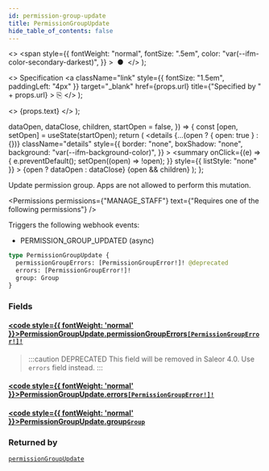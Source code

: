 ```yaml
---
id: permission-group-update
title: PermissionGroupUpdate
hide_table_of_contents: false
---
```


  <>
    <span
      style={{
        fontWeight: "normal",
        fontSize: ".5em",
        color: "var(--ifm-color-secondary-darkest)",
      }}
    >
      &nbsp;●&nbsp;
    </span>
  </>
);

  <>
    Specification
    <a
      className="link"
      style={{ fontSize: "1.5em", paddingLeft: "4px" }}
      target="\_blank"
      href={props.url}
      title={"Specified by " + props.url}
    >
      ⎘
    </a>
  </>
);

  <>
    <span className={props.class}>{props.text}</span>
  </>
);


  dataOpen,
  dataClose,
  children,
  startOpen = false,
}) => {
  const [open, setOpen] = useState(startOpen);
  return (
    <details
      {...(open ? { open: true } : {})}
      className="details"
      style={{
        border: "none",
        boxShadow: "none",
        background: "var(--ifm-background-color)",
      }}
    >
      <summary
        onClick={(e) => {
          e.preventDefault();
          setOpen((open) => !open);
        }}
        style={{ listStyle: "none" }}
      >
        {open ? dataOpen : dataClose}
      </summary>
      {open && children}
    </details>
  );
};

Update permission group. Apps are not allowed to perform this mutation.

<Permissions
  permissions={"MANAGE_STAFF"}
  text={"Requires one of the following permissions"}
/>

Triggers the following webhook events:

- PERMISSION_GROUP_UPDATED (async)

```graphql
type PermissionGroupUpdate {
  permissionGroupErrors: [PermissionGroupError!]! @deprecated
  errors: [PermissionGroupError!]!
  group: Group
}
```

### Fields

#### [<code style={{ fontWeight: 'normal' }}>PermissionGroupUpdate.<b>permissionGroupErrors</b></code>](#)<Bullet />[`[PermissionGroupError!]!`](../../../api-reference/users/objects/permission-group-error) <Badge class="badge badge--deprecated badge--secondary" text="deprecated"/> <Badge class="badge badge--secondary" text="non-null"/> <Badge class="badge badge--secondary" text="object"/>

> :::caution DEPRECATED
> This field will be removed in Saleor 4.0. Use `errors` field instead.
> :::

#### [<code style={{ fontWeight: 'normal' }}>PermissionGroupUpdate.<b>errors</b></code>](#)<Bullet />[`[PermissionGroupError!]!`](../../../api-reference/users/objects/permission-group-error) <Badge class="badge badge--secondary" text="non-null"/> <Badge class="badge badge--secondary" text="object"/>

>

#### [<code style={{ fontWeight: 'normal' }}>PermissionGroupUpdate.<b>group</b></code>](#)<Bullet />[`Group`](../../../api-reference/users/objects/group) <Badge class="badge badge--secondary" text="object"/>

>

### Returned by

[`permissionGroupUpdate`](../../../api-reference/users/mutations/permission-group-update) <Badge class="badge badge--secondary" text="mutation"/>

